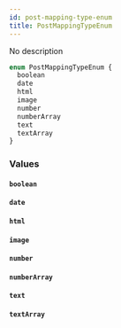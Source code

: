 ```yaml
---
id: post-mapping-type-enum
title: PostMappingTypeEnum
---
```


No description

```graphql
enum PostMappingTypeEnum {
  boolean
  date
  html
  image
  number
  numberArray
  text
  textArray
}
```

### Values

#### `boolean`

#### `date`

#### `html`

#### `image`

#### `number`

#### `numberArray`

#### `text`

#### `textArray`
